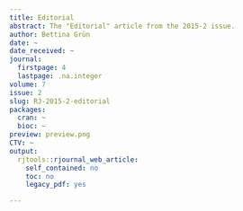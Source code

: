 ```yaml
---
title: Editorial
abstract: The "Editorial" article from the 2015-2 issue.
author: Bettina Grün
date: ~
date_received: ~
journal:
  firstpage: 4
  lastpage: .na.integer
volume: 7
issue: 2
slug: RJ-2015-2-editorial
packages:
  cran: ~
  bioc: ~
preview: preview.png
CTV: ~
output:
  rjtools::rjournal_web_article:
    self_contained: no
    toc: no
    legacy_pdf: yes

---
```

